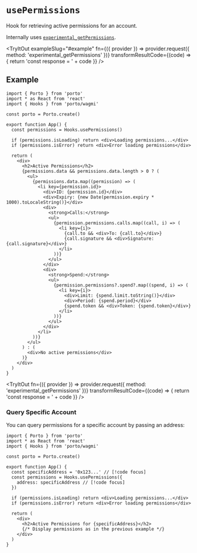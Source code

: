 
# `usePermissions`

Hook for retrieving active permissions for an account.

Internally uses [`experimental_getPermissions`](/sdk/rpc/experimental_getPermissions).

<TryItOut
  exampleSlug="#example"
  fn={({ provider }) => provider.request({ method: 'experimental_getPermissions' })}
  transformResultCode={(code) => {
    return 'const response = ' + code
  }}
/>

## Example

```tsx twoslash
import { Porto } from 'porto'
import * as React from 'react'
import { Hooks } from 'porto/wagmi'

const porto = Porto.create()

export function App() {
  const permissions = Hooks.usePermissions()

  if (permissions.isLoading) return <div>Loading permissions...</div>
  if (permissions.isError) return <div>Error loading permissions</div>

  return (
    <div>
      <h2>Active Permissions</h2>
      {permissions.data && permissions.data.length > 0 ? (
        <ul>
          {permissions.data.map((permission) => (
            <li key={permission.id}>
              <div>ID: {permission.id}</div>
              <div>Expiry: {new Date(permission.expiry * 1000).toLocaleString()}</div>
              <div>
                <strong>Calls:</strong>
                <ul>
                  {permission.permissions.calls.map((call, i) => (
                    <li key={i}>
                      {call.to && <div>To: {call.to}</div>}
                      {call.signature && <div>Signature: {call.signature}</div>}
                    </li>
                  ))}
                </ul>
              </div>
              <div>
                <strong>Spend:</strong>
                <ul>
                  {permission.permissions?.spend?.map((spend, i) => (
                    <li key={i}>
                      <div>Limit: {spend.limit.toString()}</div>
                      <div>Period: {spend.period}</div>
                      {spend.token && <div>Token: {spend.token}</div>}
                    </li>
                  ))}
                </ul>
              </div>
            </li>
          ))}
        </ul>
      ) : (
        <div>No active permissions</div>
      )}
    </div>
  )
}
```

<TryItOut
  fn={({ provider }) => provider.request({ method: 'experimental_getPermissions' })}
  transformResultCode={(code) => {
    return 'const response = ' + code
  }}
/>

### Query Specific Account

You can query permissions for a specific account by passing an address:

```tsx twoslash
import { Porto } from 'porto'
import * as React from 'react'
import { Hooks } from 'porto/wagmi'

const porto = Porto.create()

export function App() {
  const specificAddress = '0x123...' // [!code focus]
  const permissions = Hooks.usePermissions({
    address: specificAddress // [!code focus]
  })

  if (permissions.isLoading) return <div>Loading permissions...</div>
  if (permissions.isError) return <div>Error loading permissions</div>

  return (
    <div>
      <h2>Active Permissions for {specificAddress}</h2>
      {/* Display permissions as in the previous example */}
    </div>
  )
}
```